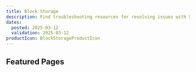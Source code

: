 ```yaml
---
title: Block Storage
description: Find troubleshooting resources for resolving issues with Scaleway Block Storage.
dates:
  posted: 2025-03-12
  validation: 2025-03-12
productIcon: BlockStorageProductIcon
---
```

<ProductHeader
  productName="Block Storage troubleshooting"
  productLogo="blockStorage"
  description="Find resources for resolving issues with Scaleway Block Storage"
/>
## Featured Pages
<Grid>
    <Card
      title="Block Storage FAQ"
      description="General info on Block Storage."
      url="/block-storage/faq"
      label="See more"
    />
    <Card
      title="Different Block Storage volume types"
      description="Learn about different types of blocks."
      url="/block-storage/reference-content/differences-between-5kiops-volumes/"
      label="See more"
    />
    <Card
      title="Migrating from Instances API to Block Storage API"
      description="Advantages of migration."
      url="/#"
      label="See more"
    />
</Grid>

